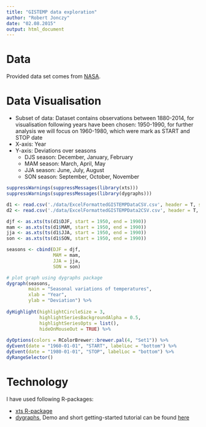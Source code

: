 ```yaml
---
title: "GISTEMP data exploration"
author: "Robert Jonczy"
date: "02.08.2015"
output: html_document
---
```


# Data
Provided data set comes from [NASA](http://data.giss.nasa.gov/gistemp).


# Data Visualisation

* Subset of data: Dataset contains observations between 1880-2014, for visualisation following years have been chosen: 1950-1990, for further analysis we will focus on 1960-1980, which were mark as START and STOP date
* X-axis: Year
* Y-axis: Deviations over seasons
    + DJS season: December, January, February
    + MAM season: March, April, May
    + JJA season: June, July, August
    + SON season: September, October, November

```r
suppressWarnings(suppressMessages(library(xts)))
suppressWarnings(suppressMessages(library(dygraphs)))

d1 <- read.csv('./data/ExcelFormattedGISTEMPDataCSV.csv', header = T, stringsAsFactors = F)
d2 <- read.csv('./data/ExcelFormattedGISTEMPData2CSV.csv', header = T, stringsAsFactors = F)

djf <- as.xts(ts(d1$DJF, start = 1950, end = 1990))
mam <- as.xts(ts(d1$MAM, start = 1950, end = 1990))
jja <- as.xts(ts(d1$JJA, start = 1950, end = 1990))
son <- as.xts(ts(d1$SON, start = 1950, end = 1990))

seasons <- cbind(DJF = djf, 
                 MAM = mam, 
                 JJA = jja, 
                 SON = son)

# plot graph using dygraphs package
dygraph(seasons, 
        main = "Seasonal variations of temperatures", 
        xlab = "Year", 
        ylab = "Deviation") %>%      
    
dyHighlight(highlightCircleSize = 3,                    
            highlightSeriesBackgroundAlpha = 0.5,
            highlightSeriesOpts = list(),
            hideOnMouseOut = TRUE) %>%    
    
dyOptions(colors = RColorBrewer::brewer.pal(4, "Set1")) %>%
dyEvent(date = "1960-01-01", "START", labelLoc = "bottom") %>%
dyEvent(date = "1980-01-01", "STOP", labelLoc = "bottom") %>%
dyRangeSelector()

```



# Technology

I have used following R-packages:

* [xts R-package](https://cran.r-project.org/web/packages/xts/index.html)
* [dygraphs](https://cran.r-project.org/web/packages/dygraphs/index.html), Demo and short getting-started tutorial can be found [here](http://rstudio.github.io/dygraphs/index.html)



